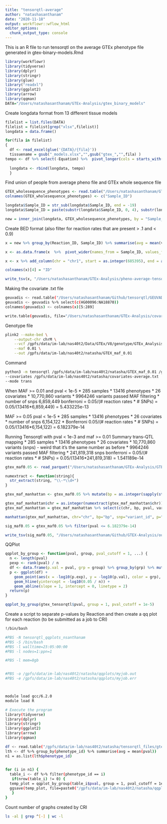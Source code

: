 ```yaml
---
title: "tensorqtl-average"
author: "natashasanthanam"
date: "2020-11-18"
output: workflowr::wflow_html
editor_options:
  chunk_output_type: console
---
```


This is an R file to run tensorqtl on the average GTEx phenotype file generated in gtex-binary-models.Rmd

```r
library(workflowr)
library(tidyverse)
library(dplyr)
library(stringr)
library(glue)
library("readxl")
library(ggplot2)   
library(arrow)
library(qqman)
DATA="/Users/natashasanthanam/GTEx-Analysis/gtex_binary_models"
```

Create longdata format from 13 different tissue models
```r
filelist = list.files(DATA)
filelist = filelist[grep("xlsx",filelist)]
longdata = data.frame()

for(fila in filelist)
{
  df <- read_excel(glue('{DATA}/{fila}'))
  tissuename = gsub("_models.xlsx","",gsub("gtex_","",fila) )
tempo <- df %>% select(-Equation) %>%  pivot_longer(cols = starts_with("GTEX"), names_to = "Sample_ID" ) %>% mutate(tissue=tissuename) 
  
  longdata <- rbind(longdata, tempo)
  }
```

Find union of people from average pheno file and GTEx whole sequence file
```r
GTEX_wholesequence_phenotypes <- read.table("/Users/natashasanthanam/GTEx-Analysis/GTEX_maf_0.01.fam") %>% select(c(V2))
colnames(GTEX_wholesequence_phenotypes) <- c("Sample_ID")

longdata$Sample_ID = str_sub(longdata$Sample_ID, end = -19) 
longdata$Sample_ID = paste(substr(longdata$Sample_ID, 0, 4), substr(longdata$Sample_ID, 6, length(longdata$Sample_ID)), sep="-")

new = inner_join(longdata, GTEX_wholesequence_phenotypes, by = "Sample_ID")
```

Create BED format (also filter for reaction rates that are present > .1 and < 0.9)
```r
x = new %>% group_by(Reaction_ID, Sample_ID) %>% summarise(avg = mean(value))

x <- as.data.frame(x  %>%  pivot_wider(names_from = Sample_ID, values_from = avg)) %>% select(c(Reaction_ID, (where(~ is.numeric(.x) && mean(.x) < .9  && mean(.x) > .1)))) 

x <- x %>% add_column(chr = "chr1", start = as.integer(685395), end = as.integer(685396), .before = "Reaction_ID") 

colnames(x)[4] = "ID"

write_tsv(x, "/Users/natashasanthanam/GTEx-Analysis/pheno-average-tensorqtl.bed.gz", col_names = TRUE)
```

 Making the covariate .txt file
```sh
geuvadis <- read.table("/Users/natashasanthanam/Github/tensorqtl/GEUVADIS.445_samples.covariates.txt", header = TRUE)
geuvadis <- geuvadis %>% select(c(HG00096:NA18870)) 
colnames(geuvadis) <- colnames(x)[5:289]

write.table(geuvadis, file="/Users/natashasanthanam/GTEx-Analysis/covariates-average.txt", quote=FALSE, sep = "\t", row.names = TRUE, col.names = TRUE)
```
 
Genotype file 
```bash
plink2 --make-bed \
    --output-chr chrM \
    --vcf /gpfs/data/im-lab/nas40t2/Data/GTEx/V8/genotype/GTEx_Analysis_2017-06-05_v8_WholeGenomeSeq_838Indiv_Analysis_Freeze.SHAPEIT2_phased.vcf.gz \
    --maf 0.01 \
    --out /gpfs/data/im-lab/nas40t2/natasha/GTEX_maf_0.01
```

Command
```bash
python3 -m tensorqtl /gpfs/data/im-lab/nas40t2/natasha/GTEX_maf_0.01 /gpfs/data/im-lab/nas40t2/natasha/pheno-average-tensorqtl.bed.gz /gpfs/data/im-lab/nas40t2/natasha/GTEx_average_tensorqtl \
--covariates /gpfs/data/im-lab/nas40t2/natasha/covariates-average.txt  \
--mode trans 
```

When MAF >= 0.01 and pval < 1e-5
  * 285 samples
  * 13416 phenotypes
  * 26 covariates
  * 10,770,860 variants
  * 9964246 variants passed MAF  filtering
  * number of snps 6,859,449
bonferroni = 0.05/(# reaction rates * # SNPs) = 0.05/(13416*6,859,449) = 5.433225e-13

MAF >= 0.05 pval < 1e-5
  * 285 samples
  * 13416 phenotypes
  * 26 covariates
  * number of snps 6,154,122
  * Bonferroni 0.05/(# reaction rates * # SNPs) = 0.05/(13416*6,154,122) = 6.182379e-14
  
Running Tensorqtl with pval < 1e-3 and maf >= 0.01
Summary
trans-QTL mapping
  * 285 samples
  * 13416 phenotypes
  * 26 covariates
  * 10,770,860 variants (snps) - weird that it's the same number as before
  * 9964246 variants passed MAF  filtering
  * 241,819,318 snps
  bonferroni = 0.05/(# reaction rates * # SNPs) = 0.05/(13416*241,819,318) = 1.541189e-14

```r
gtex_maf0.05 <- read_parquet("/Users/natashasanthanam/GTEx-Analysis/GTEx_average_tensorqtl.trans_qtl_pairs.parquet", as_data_frame = TRUE)

numextract <- function(string){ 
  str_extract(string, "\\-*\\d+")
}

gtex_maf_manhattan <- gtex_maf0.05 %>% mutate(bp = as.integer(sapply(strsplit(gtex_maf0.05$variant_id,"_"), `[`, 2))) %>% mutate(chr = sapply(strsplit(gtex_maf0.05$variant_id,"_"), `[`, 1)) %>% filter(chr != "chrX")

gtex_maf_manhattan$chr = as.integer(numextract(gtex_maf_manhattan$chr))
gtex_maf_manhattan = gtex_maf_manhattan %>% select(c(chr, bp, pval, variant_id))

manhattan(gtex_maf_manhattan, chr="chr", bp="bp", snp="variant_id", p="pval", ylim = c(5, 22), suggestiveline = F, genomewideline = F)

sig_maf0.05 = gtex_maf0.05 %>% filter(pval <= 6.182379e-14)

write_tsv(sig_maf0.05, "/Users/natashasanthanam/Github/GTEX-Analysis/output/significantsnps.txt", col_names = TRUE)
```


  
<!-- Creating Manhattan Plot -->
<!-- ```{r} -->
<!-- gtex_tensorqtl <- read.table("/Users/natashasanthanam/GTEx-Analysis/GTEx_tensorqtl_pval1e-5.csv", header = TRUE) -->

<!-- gtex_manhattan <- gtex_tensorqtl %>% mutate(bp = as.integer(sapply(strsplit(gtex_tensorqtl$variant_id,"_"), `[`, 2))) %>% mutate(chr = as.integer(1)) %>% select(c(chr, bp, pval, variant_id)) -->

<!-- manhattan(gtex_manhattan, chr="chr", bp="bp", snp="variant_id", p="pval", ylim = c(5, 30), cex = 0.4, suggestiveline = F, genomewideline = F, annotatePval = 5.433225e-13) -->

<!-- ``` -->

<!-- Generate a data frame of p-values that meet the bonferroni threshold -->
<!-- ```{r} -->
<!-- sig = gtex_tensorqtl %>% filter(pval <= 5.433225e-13) -->
<!-- #2,988 snps that meet the threshold -->
<!-- ``` -->

QQPlot
```r
qqplot_by_group <- function(pval, group, pval_cutoff = 1, ...) {
  n <- length(pval)
  pexp <- rank(pval) / n
  df <- data.frame(p.val = pval, grp = group) %>% group_by(grp) %>% mutate(p.exp = pval_cutoff * rank(p.val) / (n() + 1)) %>% ungroup()
  p <- ggplot(df) + 
    geom_point(aes(x = -log10(p.exp), y = -log10(p.val), color = grp), ...) + 
    geom_hline(yintercept = -log10(0.05 / n)) + 
    geom_abline(slope = 1, intercept = 0, linetype = 2)
  return(p)
}

qqplot_by_group(gtex_tensorqtl$pval, group = 1, pval_cutoff = 1e-5)
```


Create a script to separate p-values by Reaction and then create a qq plot for each reaction (to be submitted as a job to CRI)

```sh
!/bin/bash

#PBS -N tensorqtl_qqplots_nsanthanam
#PBS -S /bin/bash
#PBS -l walltime=23:05:00:00
#PBS -l nodes=1:ppn=1

#PBS -l mem=8gb


#PBS -o /gpfs/data/im-lab/nas40t2/natasha/qqplots/myjob.out
#PBS -e /gpfs/data/im-lab/nas40t2/natasha/qqplots/myjob.err



module load gcc/6.2.0
module load R

# Execute the program
library(tidyverse)
library(dplyr)
library(stringr)
library(ggplot2)
library(arrow)
library(qqman)

df <- read.table("/gpfs/data/im-lab/nas40t2/natasha/tensorqtl_files/gtex_tensorqtl.txt", header = TRUE)
lth <- df %>% group_by(phenotype_id) %>% summarise(avg = mean(pval))
n1 = as.list(lth$phenotype_id)

             
for (i in n1) {
  table_i <- df %>% filter(phenotype_id == i)
   if(nrow(table_i) != 0) {
  temp_plot = qqplot_by_group(table_i$pval, group = 1, pval_cutoff = 1e-5) + ggtitle(i)
  ggsave(temp_plot, file=paste0("/gpfs/data/im-lab/nas40t2/natasha/qqplots/", i,".png"), width = 14, height = 10, units = "cm")
   }
}   
```


Count number of graphs created by CRI 

```bash
ls -al | grep ^[-] | wc -l

```

